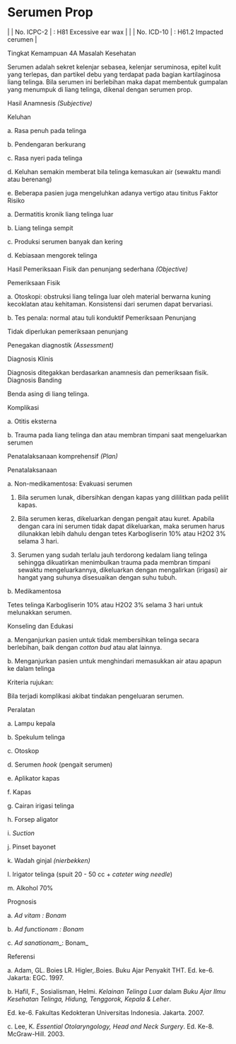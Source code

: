 # Serumen Prop
| | No. ICPC-2 | : H81 Excessive ear wax |
| | No. ICD-10 | : H61.2 Impacted cerumen |

Tingkat Kemampuan 4A Masalah Kesehatan

Serumen adalah sekret kelenjar sebasea, kelenjar seruminosa, epitel kulit yang terlepas, dan partikel debu yang terdapat pada bagian kartilaginosa liang telinga. Bila serumen ini berlebihan maka dapat membentuk gumpalan yang menumpuk di liang telinga, dikenal dengan serumen prop.

Hasil Anamnesis _(Subjective)_

Keluhan

a. Rasa penuh pada telinga

b. Pendengaran berkurang

c. Rasa nyeri pada telinga

d. Keluhan semakin memberat bila telinga kemasukan air (sewaktu mandi atau berenang)

e. Beberapa pasien juga mengeluhkan adanya vertigo atau tinitus Faktor Risiko

a. Dermatitis kronik liang telinga luar

b. Liang telinga sempit

 

c. Produksi serumen banyak dan kering

d. Kebiasaan mengorek telinga

Hasil Pemeriksaan Fisik dan penunjang sederhana _(Objective)_

Pemeriksaan Fisik

a. Otoskopi: obstruksi liang telinga luar oleh material berwarna kuning kecoklatan atau kehitaman. Konsistensi dari serumen dapat bervariasi.

b. Tes penala: normal atau tuli konduktif Pemeriksaan Penunjang

Tidak diperlukan pemeriksaan penunjang

Penegakan diagnostik _(Assessment)_

Diagnosis Klinis

Diagnosis ditegakkan berdasarkan anamnesis dan pemeriksaan fisik. Diagnosis Banding

Benda asing di liang telinga.

Komplikasi

a. Otitis eksterna

b. Trauma pada liang telinga dan atau membran timpani saat mengeluarkan serumen

Penatalaksanaan komprehensif _(Plan)_

Penatalaksanaan

a. Non-medikamentosa: Evakuasi serumen

1) Bila serumen lunak, dibersihkan dengan kapas yang dililitkan pada pelilit kapas.

2) Bila serumen keras, dikeluarkan dengan pengait atau kuret. Apabila dengan cara ini serumen tidak dapat dikeluarkan, maka serumen harus dilunakkan lebih dahulu dengan tetes Karbogliserin 10% atau H2O2 3% selama 3 hari.

3) Serumen yang sudah terlalu jauh terdorong kedalam liang telinga sehingga dikuatirkan menimbulkan trauma pada membran timpani sewaktu mengeluarkannya, dikeluarkan dengan mengalirkan (irigasi) air hangat yang suhunya disesuaikan dengan suhu tubuh.

 

b. Medikamentosa

Tetes telinga Karbogliserin 10% atau H2O2 3% selama 3 hari untuk melunakkan serumen.

Konseling dan Edukasi

a. Menganjurkan pasien untuk tidak membersihkan telinga secara berlebihan, baik dengan _cotton bud_ atau alat lainnya.

b. Menganjurkan pasien untuk menghindari memasukkan air atau apapun ke dalam telinga

Kriteria rujukan:

Bila terjadi komplikasi akibat tindakan pengeluaran serumen.

Peralatan

a. Lampu kepala

b. Spekulum telinga

c. Otoskop

d. Serumen _hook_ (pengait serumen)

e. Aplikator kapas

f. Kapas

g. Cairan irigasi telinga

h. Forsep aligator

i. _Suction_

j. Pinset bayonet

k. Wadah ginjal _(nierbekken)_

l. Irigator telinga (spuit 20 - 50 cc + _cateter wing needle_)

m. Alkohol 70%

Prognosis

a. _Ad vitam_ _: Bonam_

b. _Ad functionam_ _: Bonam_

c. _Ad sanationam__: Bonam_

Referensi

a. Adam, GL. Boies LR. Higler,.Boies. Buku Ajar Penyakit THT. Ed. ke-6. Jakarta: EGC. 1997.

b. Hafil, F., Sosialisman, Helmi. _Kelainan Telinga Luar_ dalam _Buku_ _Ajar Ilmu Kesehatan Telinga, Hidung, Tenggorok, Kepala & Leher_.

 

Ed. ke-6. Fakultas Kedokteran Universitas Indonesia. Jakarta. 2007.

c. Lee, K. _Essential Otolaryngology, Head and Neck Surgery_. Ed. Ke-8. McGraw-Hill. 2003.

